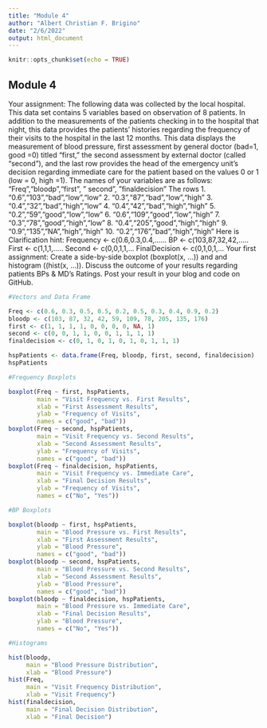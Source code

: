 ```yaml
---
title: "Module 4"
author: "Albert Christian F. Brigino"
date: "2/6/2022"
output: html_document
---
```


```r
knitr::opts_chunk$set(echo = TRUE)
```

## Module 4

Your assignment:
The following data was collected by the local hospital. This data set contains 5 variables based on observation of 8 patients. In addition to the measurements of the patients checking in to the hospital that night, this data provides the patients' histories regarding the frequency of their visits to the hospital in the last 12 months.
This data displays the measurement of blood pressure, first assessment by general doctor (bad=1, good =0) titled "first," the second assessment by external doctor (called "second"), and the last row provides the head of the emergency unit's decision regarding immediate care for the patient based on the values 0 or 1 (low = 0, high =1).
The names of your variables are as follows: "Freq","bloodp","first”, " second”, ”finaldecision”
The rows 
1.    "0.6","103","bad","low","low”
2.     "0.3","87","bad","low","high”
3.     "0.4","32","bad","high","low”
4.      "0.4","42","bad","high","high"
5.     "0.2","59","good","low","low”
6.      "0.6","109","good","low","high”
7.     "0.3","78","good","high","low”
8.      "0.4","205","good","high","high”
9.      "0.9","135",”NA","high","high"
10.    "0.2","176",”bad","high","high”
Here is Clarification hint:
Frequency <- c(0.6,0.3,0.4,......
BP <- c(103,87,32,42,.....
First <- c(1,1,1,.....
Second <- c(0,0,1,1,...
FinalDecision <- c(0,1,0,1,...
Your first assignment: Create a side-by-side boxplot (boxplot(x, ...)) and and histogram ((hist(x, ...)). 
Discuss the outcome of your results regarding patients BPs & MD’s Ratings.
Post your result in your blog and code on GitHub. 

```r

#Vectors and Data Frame

Freq <- c(0.6, 0.3, 0.5, 0.5, 0.2, 0.5, 0.3, 0.4, 0.9, 0.2)
bloodp <- c(103, 87, 32, 42, 59, 109, 78, 205, 135, 176)
first <- c(1, 1, 1, 1, 0, 0, 0, 0, NA, 1)
second <- c(0, 0, 1, 1, 0, 0, 1, 1, 1, 1)
finaldecision <- c(0, 1, 0, 1, 0, 1, 0, 1, 1, 1)

hspPatients <- data.frame(Freq, bloodp, first, second, finaldecision)
hspPatients

#Frequency Boxplots

boxplot(Freq ~ first, hspPatients,
        main = "Visit Frequency vs. First Results",
        xlab = "First Assessment Results",
        ylab = "Frequency of Visits",
        names = c("good", "bad"))
boxplot(Freq ~ second, hspPatients,
        main = "Visit Frequency vs. Second Results",
        xlab = "Second Assessment Results",
        ylab = "Frequency of Visits",
        names = c("good", "bad"))
boxplot(Freq ~ finaldecision, hspPatients,
        main = "Visit Frequency vs. Immediate Care",
        xlab = "Final Decision Results",
        ylab = "Frequency of Visits",
        names = c("No", "Yes"))

#BP Boxplots

boxplot(bloodp ~ first, hspPatients,
        main = "Blood Pressure vs. First Results",
        xlab = "First Assessment Results",
        ylab = "Blood Pressure",
        names = c("good", "bad"))
boxplot(bloodp ~ second, hspPatients,
        main = "Blood Pressure vs. Second Results",
        xlab = "Second Assessment Results",
        ylab = "Blood Pressure",
        names = c("good", "bad"))
boxplot(bloodp ~ finaldecision, hspPatients,
        main = "Blood Pressure vs. Immediate Care",
        xlab = "Final Decision Results",
        ylab = "Blood Pressure",
        names = c("No", "Yes"))

#Histograms

hist(bloodp,
     main = "Blood Pressure Distribution",
     xlab = "Blood Pressure")
hist(Freq,
     main = "Visit Frequency Distribution",
     xlab = "Visit Frequency")
hist(finaldecision,
     main = "Final Decision Distribution",
     xlab = "Final Decision")

```

